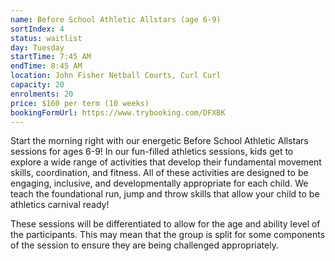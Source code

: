 ```yaml
---
name: Before School Athletic Allstars (age 6-9)
sortIndex: 4
status: waitlist
day: Tuesday
startTime: 7:45 AM
endTime: 8:45 AM
location: John Fisher Netball Courts, Curl Curl
capacity: 20
enrolments: 20
price: $160 per term (10 weeks)
bookingFormUrl: https://www.trybooking.com/DFXBK
---
```

Start the morning right with our energetic Before School Athletic Allstars sessions for ages 6-9! In our fun-filled athletics sessions, kids get to explore a wide range of activities that develop their fundamental movement skills, coordination, and fitness. All of these activities are designed to be engaging, inclusive, and developmentally appropriate for each child. We teach the foundational run, jump and throw skills that allow your child to be athletics carnival ready!

These sessions will be differentiated to allow for the age and ability level of the participants. This may mean that the group is split for some components of the session to ensure they are being challenged appropriately.
